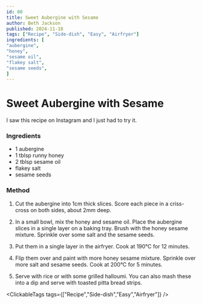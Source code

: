 ```yaml
---
id: 80
title: Sweet Aubergine with Sesame
author: Beth Jackson
published: 2024-11-18
tags: ["Recipe", "Side-dish", "Easy", "Airfryer"]
ingredients: [
"aubergine",
"honey",
"sesame oil",
"flakey salt",
"sesame seeds",
]
---
```


# Sweet Aubergine with Sesame

<BlogTextWrapper>

I saw this recipe on Instagram and I just had to try it.

</BlogTextWrapper>

<BlogTextWrapper>

### Ingredients

- 1 aubergine
- 1 tblsp runny honey
- 2 tblsp sesame oil
- flakey salt
- sesame seeds

</BlogTextWrapper>

<BlogTextWrapper>

### Method

1. Cut the aubergine into 1cm thick slices. Score each piece in a criss-cross on both sides, about 2mm deep.

2. In a small bowl, mix the honey and sesame oil. Place the aubergine slices in a single layer on a baking tray. Brush with the honey sesame mixture. Sprinkle over some salt and the sesame seeds.

3. Put them in a single layer in the airfryer. Cook at 190°C for 12 minutes.

4. Flip them over and paint with more honey sesame mixture. Sprinkle over more salt and sesame seeds. Cook at 200°C for 5 minutes.

5. Serve with rice or with some grilled halloumi. You can also mash these into a dip and serve with toasted pitta bread strips.

</BlogTextWrapper>

<ClickableTags tags={["Recipe","Side-dish","Easy","Airfryer"]} />
